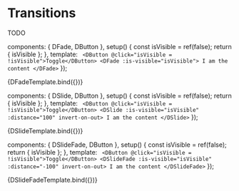 
<Meta title="Components/Transitions" />

# Transitions

TODO

  components: { DFade, DButton },
  setup() {
    const isVisible = ref(false);
    return { isVisible };
  },
  template: `
  <DButton @click="isVisible = !isVisible">Toggle</DButton>
  <DFade :is-visible="isVisible">
    I am the content
  </DFade>`
});

<Canvas>
  <Story name="Fade">{DFadeTemplate.bind({})}</Story>
</Canvas>

  components: { DSlide, DButton },
  setup() {
    const isVisible = ref(false);
    return { isVisible };
  },
  template: `
  <DButton @click="isVisible = !isVisible">Toggle</DButton>
  <DSlide :is-visible="isVisible" :distance="100" invert-on-out>
    I am the content
  </DSlide>`
});

<Canvas>
  <Story name="Slide">{DSlideTemplate.bind({})}</Story>
</Canvas>

  components: { DSlideFade, DButton },
  setup() {
    const isVisible = ref(false);
    return { isVisible };
  },
  template: `
  <DButton @click="isVisible = !isVisible">Toggle</DButton>
  <DSlideFade :is-visible="isVisible" :distance="-100" invert-on-out>
    I am the content
  </DSlideFade>`
});

<Canvas>
  <Story name="SlideFade">{DSlideFadeTemplate.bind({})}</Story>
</Canvas>
